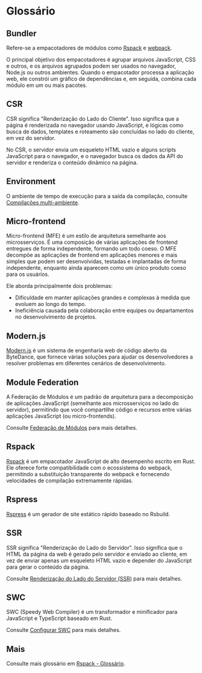 # Glossário

## Bundler

Refere-se a empacotadores de módulos como [Rspack](https://rspack.rs/) e [webpack](https://webpack.js.org/).

O principal objetivo dos empacotadores é agrupar arquivos JavaScript, CSS e outros, e os arquivos agrupados podem ser usados no navegador, Node.js ou outros ambientes. Quando o empacotador processa a aplicação web, ele constrói um gráfico de dependências e, em seguida, combina cada módulo em um ou mais pacotes.

## CSR

CSR significa "Renderização do Lado do Cliente". Isso significa que a página é renderizada no navegador usando JavaScript, e lógicas como busca de dados, templates e roteamento são concluídas no lado do cliente, em vez do servidor.

No CSR, o servidor envia um esqueleto HTML vazio e alguns scripts JavaScript para o navegador, e o navegador busca os dados da API do servidor e renderiza o conteúdo dinâmico na página.

## Environment

O ambiente de tempo de execução para a saída da compilação, consulte [Compilações multi-ambiente](/guide/advanced/environments).

## Micro-frontend

Micro-frontend (MFE) é um estilo de arquitetura semelhante aos microsserviços. É uma composição de várias aplicações de frontend entregues de forma independente, formando um todo coeso. O MFE decompõe as aplicações de frontend em aplicações menores e mais simples que podem ser desenvolvidas, testadas e implantadas de forma independente, enquanto ainda aparecem como um único produto coeso para os usuários.

Ele aborda principalmente dois problemas:

- Dificuldade em manter aplicações grandes e complexas à medida que evoluem ao longo do tempo.
- Ineficiência causada pela colaboração entre equipes ou departamentos no desenvolvimento de projetos.

## Modern.js

[Modern.js](https://github.com/web-infra-dev/modern.js) é um sistema de engenharia web de código aberto da ByteDance, que fornece várias soluções para ajudar os desenvolvedores a resolver problemas em diferentes cenários de desenvolvimento.

## Module Federation

A Federação de Módulos é um padrão de arquitetura para a decomposição de aplicações JavaScript (semelhante aos microsserviços no lado do servidor), permitindo que você compartilhe código e recursos entre várias aplicações JavaScript (ou micro-frontends).

Consulte [Federação de Módulos](/guide/advanced/module-federation) para mais detalhes.

## Rspack

[Rspack](https://rspack.rs/) é um empacotador JavaScript de alto desempenho escrito em Rust. Ele oferece forte compatibilidade com o ecossistema do webpack, permitindo a substituição transparente do webpack e fornecendo velocidades de compilação extremamente rápidas.

## Rspress

[Rspress](https://github.com/web-infra-dev/rspress) é um gerador de site estático rápido baseado no Rsbuild.

## SSR

SSR significa "Renderização do Lado do Servidor". Isso significa que o HTML da página da web é gerado pelo servidor e enviado ao cliente, em vez de enviar apenas um esqueleto HTML vazio e depender do JavaScript para gerar o conteúdo da página.

Consulte [Renderização do Lado do Servidor (SSR)](/guide/advanced/ssr) para mais detalhes.

## SWC

SWC (Speedy Web Compiler) é um transformador e minificador para JavaScript e TypeScript baseado em Rust.

Consulte [Configurar SWC](/guide/configuration/swc) para mais detalhes.

## Mais

Consulte mais glossário em [Rspack - Glossário](https://rspack.rs/pt-BR/misc/glossary).
